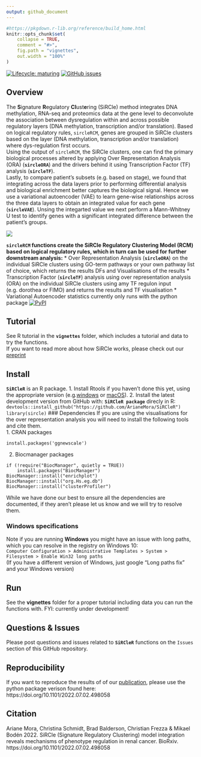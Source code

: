 ```yaml
---
output: github_document
---
```


<!-- README.md is generated from README.Rmd. Please edit that file -->

```r
#https://pkgdown.r-lib.org/reference/build_home.html
knitr::opts_chunk$set(
    collapse = TRUE,
    comment = "#>",
    fig.path = "vignettes",
    out.width = "100%"
)
```

<!-- badges: start -->
[![Lifecycle: maturing](https://img.shields.io/badge/lifecycle-maturing-blue.svg)](https://www.tidyverse.org/lifecycle/#maturing)
[![GitHub issues](https://img.shields.io/github/issues/ArianeMora/SiRCleR)](https://github.com/ArianeMora/SiRCleR/issues)
<!-- badges: end -->

## Overview
The **S**ignature **R**egulatory **Cl**ust**e**ring (SiRCle) method integrates DNA methylation, RNA-seq and proteomics data at the gene level to deconvolute the association between dysregulation within and across possible regulatory layers (DNA methylation, transcription and/or translation).
Based on logical regulatory rules, `sircleRCM`, genes are grouped in SiRCle clusters based on the layer (DNA methylation, transcription and/or translation) where dys-regulation first occurs.\
Using the output of `sircleRCM`, the SiRCle clusters, one can find the primary biological processes altered by applying Over Representation Analysis (ORA) (**`sircleORA`**) and the drivers behind it using Transcription Factor (TF) analysis (**`sircleTF`**).\
Lastly, to compare patient’s subsets (e.g. based on stage), we found that integrating across the data layers prior to performing differential analysis and biological enrichment better captures the biological signal. Hence we use a variational autoencoder (VAE) to learn gene-wise relationships across the three data layers to obtain an integrated value for each gene (**`sircleVAE`**). Unsing the integarted value we next perform a Mann-Whitney U test to identify genes with a significant integrated difference between the patient's groups.

![](https://www.biorxiv.org/content/biorxiv/early/2022/07/04/2022.07.02.498058/F6.large.jpg?width=800&height=600&carousel=1)

**`sircleRCM` functions create the SiRCle Regulatory Clustering Model (RCM) based on logical regulatory rules, which in turn can be used for further downstream analysis:**
* Over Representation Analysis (**`sircleORA`**) on the individual SiRCle clusters using GO-term pathways or your own pathway list of choice, which returns the results DFs and Visualisations of the results
* Transcription Factor (**`sircleTF`**) analysis using over representation analysis (ORA) on the individual SiRCle clusters using amy TF regulon input (e.g. dorothea or FIMO) and returns the results and TF visualisation
* Variational Autoencoder statistics currently only runs with the python package [![PyPI](https://img.shields.io/pypi/v/scircm)](https://pypi.org/project/scircm/)

## Tutorial
See R tutorial in the **`vignettes`** folder, which includes a tutorial and data to try the functions.\
If you want to read more about how SiRCle works, please check out our [preprint](https://www.biorxiv.org/content/10.1101/2022.07.02.498058v1)

## Install
**`SiRCleR`** is an R package.
1. Install Rtools if you haven't done this yet, using the appropriate version (e.g.[windows](https://cran.r-project.org/bin/windows/Rtools/) or [macOS](https://cran.r-project.org/bin/macosx/tools/)).
2. Install the latest development version from GitHub with: **`SiRCleR package`** direcly in R:
    ```
    devtools::install_github("https://github.com/ArianeMora/SiRCleR")
    library(sircle)
    ```
### Dependencies 
If you are using the visualisations for the over representation analysis you will need to install the following tools and cite them.\
1. CRAN packages
```
install.packages('ggnewscale')
```
2. Biocmanager packages
```
if (!require("BiocManager", quietly = TRUE))
    install.packages("BiocManager")
BiocManager::install("enrichplot")
BiocManager::install("org.Hs.eg.db")
BiocManager::install("clusterProfiler")
```
While we have done our best to ensure all the dependencies are documented, if they aren't please let us know and we will try to resolve them.

### Windows specifications
Note if you are running **Windows** you might have an issue with long paths, which you can resolve in the registry on Windows 10:\
`Computer Configuration > Administrative Templates > System > Filesystem > Enable Win32 long paths`\
(If you have a different version of Windows, just google "Long paths fix" and your Windows version)

## Run
See the **vignettes** folder for a proper tutorial including data you can run the functions with. FYI: currently under development!

## Questions & Issues
Please post questions and issues related to **`SiRCleR`** functions on the `Issues`  section of this GitHub repository.

## Reproducibility
If you want to reproduce the results of of our [publication](https://doi.org/10.1101/2022.07.02.498058), please use the python package verison found here: https://doi.org/10.1101/2022.07.02.498058

## Citation
Ariane Mora,  Christina Schmidt,  Brad Balderson, Christian Frezza & Mikael Bodén 2022. SiRCle (Signature Regulatory Clustering) model integration reveals mechanisms of phenotype regulation in renal cancer. BioRxiv. https://doi.org/10.1101/2022.07.02.498058


